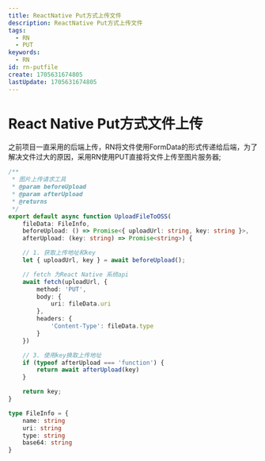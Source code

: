 ```yaml
---
title: ReactNative Put方式上传文件
description: ReactNative Put方式上传文件
tags:
  - RN
  - PUT
keywords:
  - RN
id: rn-putfile
create: 1705631674805
lastUpdate: 1705631674805
---
```

# React Native Put方式文件上传

之前项目一直采用的后端上传，RN将文件使用FormData的形式传递给后端，为了解决文件过大的原因，采用RN使用PUT直接将文件上传至图片服务器;

```ts
/**
 * 图片上传请求工具
 * @param beforeUpload 
 * @param afterUpload 
 * @returns 
 */
export default async function UploadFileToOSS(
    fileData: FileInfo,
    beforeUpload: () => Promise<{ uploadUrl: string, key: string }>,
    afterUpload: (key: string) => Promise<string>) {

    // 1. 获取上传地址和key
    let { uploadUrl, key } = await beforeUpload();

    // fetch 为React Native 系统api
    await fetch(uploadUrl, {
        method: 'PUT',
        body: {
            uri: fileData.uri
        },
        headers: {
            'Content-Type': fileData.type
        }
    })

    // 3. 使用key换取上传地址
    if (typeof afterUpload === 'function') {
        return await afterUpload(key)
    }

    return key;
}

type FileInfo = {
    name: string
    uri: string
    type: string
    base64: string
}
```
